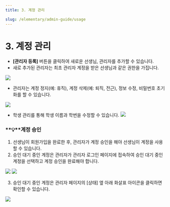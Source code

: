 ```yaml
---
title: 3. 계정 관리

slug: /elementary/admin-guide/usage
---
```



# 3. 계정 관리

- **[관리자 등록]** 버튼을 클릭하여 새로운 선생님, 관리자를 추가할 수 있습니다.
- 새로 추가된 관리자는 최초 관리자 계정을 받은 선생님과 같은 권한을 가집니다.

<Image src="/img/kr/elementary/admin/03-01.jpg" size="lg" />

- 관리자는 계정 정지(예: 휴직), 계정 삭제(예: 퇴직, 전근), 정보 수정, 비밀번호 초기화를 할 수 있습니다.

<Image src="/img/kr/elementary/admin/03-02.jpg" size="lg" />

- 학생 관리를 통해 학생 이름과 학번을 수정할 수 있습니다.
  <Image src="/img/kr/elementary/admin/03-03.jpg" size="lg" />

### **💡**계정 승인

1. 선생님이 회원가입을 완료한 후, 관리자가 계정 승인을 해야 선생님이 계정을 사용할 수 있습니다.
2. 승인 대기 중인 계정은 관리자가 관리자 로그인 페이지에 접속하여 승인 대기 중인 계정을 선택하고 계정 승인을 완료해야 합니다.

<Image src="/img/kr/elementary/admin/03-04.jpg" size="lg" />
<Image src="/img/kr/elementary/admin/03-05.jpg" size="lg" />

3. 승인 대기 중인 계정은 관리자 페이지의 [상태] 옆 아래 화살표 아이콘을 클릭하면 확인할 수 있습니다.

<Image src="/img/kr/elementary/admin/03-06.jpg" size="lg" />
